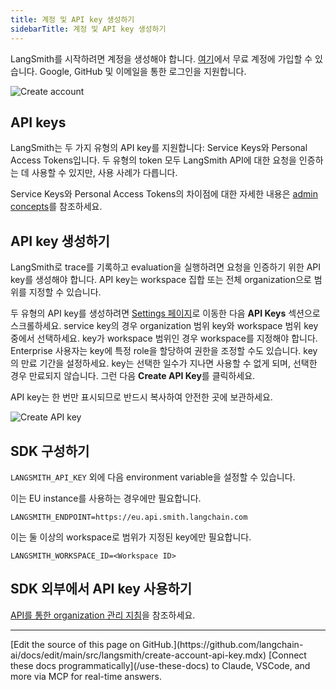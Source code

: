 ```yaml
---
title: 계정 및 API key 생성하기
sidebarTitle: 계정 및 API key 생성하기
---
```


LangSmith를 시작하려면 계정을 생성해야 합니다. [여기](https://smith.langchain.com)에서 무료 계정에 가입할 수 있습니다. Google, GitHub 및 이메일을 통한 로그인을 지원합니다.

![Create account](/langsmith/images/create-account.png)

## API keys

LangSmith는 두 가지 유형의 API key를 지원합니다: Service Keys와 Personal Access Tokens입니다. 두 유형의 token 모두 LangSmith API에 대한 요청을 인증하는 데 사용할 수 있지만, 사용 사례가 다릅니다.

Service Keys와 Personal Access Tokens의 차이점에 대한 자세한 내용은 [admin concepts](/langsmith/administration-overview)를 참조하세요.

## API key 생성하기

LangSmith로 trace를 기록하고 evaluation을 실행하려면 요청을 인증하기 위한 API key를 생성해야 합니다. API key는 workspace 집합 또는 전체 organization으로 범위를 지정할 수 있습니다.

두 유형의 API key를 생성하려면 [Settings 페이지](https://smith.langchain.com/settings)로 이동한 다음 **API Keys** 섹션으로 스크롤하세요. service key의 경우 organization 범위 key와 workspace 범위 key 중에서 선택하세요. key가 workspace 범위인 경우 workspace를 지정해야 합니다. Enterprise 사용자는 key에 특정 role을 할당하여 권한을 조정할 수도 있습니다. key의 만료 기간을 설정하세요. key는 선택한 일수가 지나면 사용할 수 없게 되며, 선택한 경우 만료되지 않습니다. 그런 다음 **Create API Key**를 클릭하세요.

<Note>
API key는 한 번만 표시되므로 반드시 복사하여 안전한 곳에 보관하세요.
</Note>

![Create API key](/langsmith/images/create-api-key.png)

## SDK 구성하기

`LANGSMITH_API_KEY` 외에 다음 environment variable을 설정할 수 있습니다.

이는 EU instance를 사용하는 경우에만 필요합니다.

`LANGSMITH_ENDPOINT=https://eu.api.smith.langchain.com`

이는 둘 이상의 workspace로 범위가 지정된 key에만 필요합니다.

`LANGSMITH_WORKSPACE_ID=<Workspace ID>`

## SDK 외부에서 API key 사용하기

[API를 통한 organization 관리 지침](/langsmith/manage-organization-by-api)을 참조하세요.

---

<Callout icon="pen-to-square" iconType="regular">
    [Edit the source of this page on GitHub.](https://github.com/langchain-ai/docs/edit/main/src/langsmith/create-account-api-key.mdx)
</Callout>
<Tip icon="terminal" iconType="regular">
    [Connect these docs programmatically](/use-these-docs) to Claude, VSCode, and more via MCP for    real-time answers.
</Tip>
